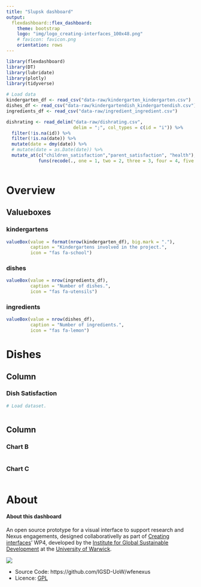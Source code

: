 ```yaml
---
title: "Slupsk dashboard"
output: 
  flexdashboard::flex_dashboard:
    theme: bootstrap
    logo: "img/logo_creating-interfaces_100x48.png"
    # favicon: favicon.png
    orientation: rows
---
```


```r
library(flexdashboard)
library(DT)
library(lubridate)
library(plotly)
library(tidyverse)

# Load data
kindergarten_df <- read_csv("data-raw/kindergarten_kindergarten.csv")
dishes_df <- read_csv("data-raw/kindergartendish_kindergartendish.csv")
ingredients_df <- read_csv("data-raw/ingredient_ingredient.csv")

dishrating <- read_delim("data-raw/dishrating.csv", 
                         delim = ";", col_types = c(id = "i")) %>%
  filter(!is.na(id)) %>% 
  filter(!is.na(date)) %>% 
  mutate(date = dmy(date)) %>% 
  # mutate(date = as.Date(date)) %>% 
  mutate_at(c("children_satisfaction","parent_satisfaction", "health"), 
            funs(recode(., one = 1, two = 2, three = 3, four = 4, five = 5)))
  

```

Overview
=====================================

Valueboxes
---------------------------------------

### kindergartens {.value-box .no-mobile}

```r

valueBox(value = format(nrow(kindergarten_df), big.mark = "."), 
         caption = "Kindergartens involved in the project.", 
         icon = "fas fa-school")
```

### dishes {.value-box .no-mobile}

```r

valueBox(value = nrow(ingredients_df), 
         caption = "Number of dishes.", 
         icon = "fas fa-utensils")
```

### ingredients {.value-box .no-mobile}

```r

valueBox(value = nrow(dishes_df), 
         caption = "Number of ingredients.", 
         icon = "fas fa-lemon")
```

Dishes
===================================== 

Column
-----------------------------------------------------------------------

### Dish Satisfaction

```r

# Load dataset.



```

Column 
-----------------------------------------------------------------------

### Chart B

```r

```

### Chart C

```r

```

About
===================================== 

#### About this dashboard


An open source prototype for a visual interface to support research and Nexus engagements, designed collaborativelly as part of [Creating interfaces](https://creatinginterfaces.eifer.kit.edu/)' WP4, developed by the [Institute for Global Sustainable Development](https://warwick.ac.uk/fac/arts/schoolforcross-facultystudies/igsd) at the [University of Warwick](https://warwick.ac.uk/).

![](img/IGSD_logo.jpg)


* Source Code: https://github.com/IGSD-UoW/wfenexus
* Licence: [GPL](https://github.com/IGSD-UoW/wfenexus/blob/main/LICENSE)
